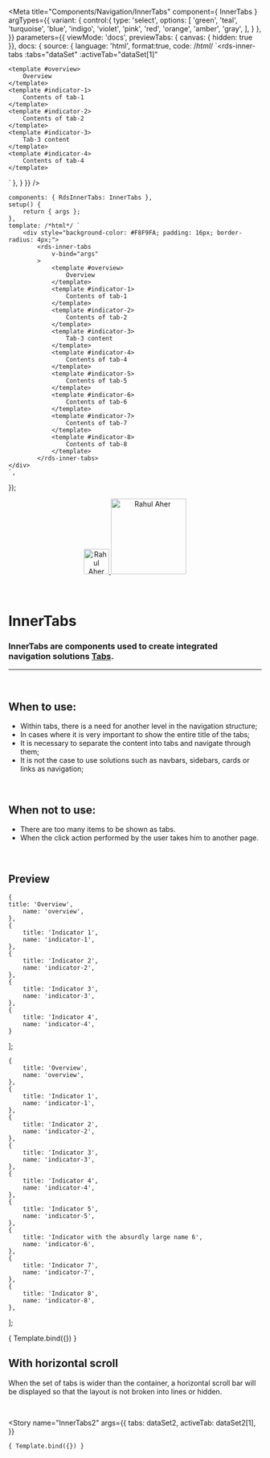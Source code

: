 
<Meta
	title="Components/Navigation/InnerTabs"
	component={ InnerTabs }
	argTypes={{
		variant: {
			control:{
				type: 'select',
				options: [
					'green',
					'teal',
					'turquoise',
					'blue',
					'indigo',
					'violet',
					'pink',
					'red',
					'orange',
					'amber',
					'gray',
				],
			}
		},
	}}
	parameters={{
		viewMode: 'docs',
		previewTabs: { canvas: { hidden: true }},
		docs: {
			source: {
				language: 'html',
				format:true,
				code: /*html*/ 
`<rds-inner-tabs
	:tabs="dataSet"
	:activeTab="dataSet[1]"
>
	<template #overview>
		Overview
	</template>
	<template #indicator-1>
		Contents of tab-1
	</template>
	<template #indicator-2>
		Contents of tab-2
	</template>
	<template #indicator-3>
		Tab-3 content
	</template>
	<template #indicator-4>
		Contents of tab-4
	</template>
</rds-inner-tabs>`
			},
		}
	}}
/>

	components: { RdsInnerTabs: InnerTabs },
	setup() {
		return { args };
	},
	template: /*html*/ `
		<div style="background-color: #F8F9FA; padding: 16px; border-radius: 4px;">
			<rds-inner-tabs
				v-bind="args"
			>
				<template #overview>
					Overview
				</template>
				<template #indicator-1>
					Contents of tab-1
				</template>
				<template #indicator-2>
					Contents of tab-2
				</template>
				<template #indicator-3>
					Tab-3 content
				</template>
				<template #indicator-4>
					Contents of tab-4
				</template>
				<template #indicator-5>
					Contents of tab-5
				</template>
				<template #indicator-6>
					Contents of tab-6
				</template>
				<template #indicator-7>
					Contents of tab-7
				</template>
				<template #indicator-8>
					Contents of tab-8
				</template>
			</rds-inner-tabs>
	</div>
	`,
});

<div align="center" style={{display: 'flex'}}>
    <a href="https://rahulaher.netlify.app">
        <img src="../../../img/logo/glyph-black-colored.svg" alt="Rahul Aher logo" width="50" />
        <img src="../../../img/logo/word-black-colored.svg" alt="Rahul Aher" width="150" />
    </a>
</div>

<br />
<br />

# InnerTabs

### InnerTabs are components used to create integrated navigation solutions <a href="https://rds-design-system.netlify.app/?path=/docs/componentes-navega%C3%A7%C3%A3o-tabs--tabs ">Tabs</a>.
---
<br />

## When to use:
- Within tabs, there is a need for another level in the navigation structure;
- In cases where it is very important to show the entire title of the tabs;
- It is necessary to separate the content into tabs and navigate through them;
- It is not the case to use solutions such as navbars, sidebars, cards or links as navigation;

<br />

## When not to use:
- There are too many items to be shown as tabs.
- When the click action performed by the user takes him to another page.

<br />

## Preview

	{
	title: 'Overview',
		name: 'overview',
	},
	{
		title: 'Indicator 1',
		name: 'indicator-1',
	},
	{
		title: 'Indicator 2',
		name: 'indicator-2',
	},
	{
		title: 'Indicator 3',
		name: 'indicator-3',
	},
	{
		title: 'Indicator 4',
		name: 'indicator-4',
	}
];

	{
		title: 'Overview',
		name: 'overview',
	},
	{
		title: 'Indicator 1',
		name: 'indicator-1',
	},
	{
		title: 'Indicator 2',
		name: 'indicator-2',
	},
	{
		title: 'Indicator 3',
		name: 'indicator-3',
	},
	{
		title: 'Indicator 4',
		name: 'indicator-4',
	},
	{
		title: 'Indicator 5',
		name: 'indicator-5',
	},
	{
		title: 'Indicator with the absurdly large name 6',
		name: 'indicator-6',
	},
	{
		title: 'Indicator 7',
		name: 'indicator-7',
	},
	{
		title: 'Indicator 8',
		name: 'indicator-8',
	},
];

<Canvas>
	<Story
		name="InnerTabs"
		args={{
			tabs: dataSet,
			activeTab: dataSet[1],
		}}
	>
		{ Template.bind({}) }
	</Story>
</Canvas>

<ArgsTable story="InnerTabs" />

## __With horizontal scroll__

When the set of tabs is wider than the container, a horizontal scroll bar will be displayed so that the layout is not broken into lines or hidden.

<br />

<Story
	name="InnerTabs2"
	args={{
		tabs: dataSet2,
		activeTab: dataSet2[1],
	}}
>
	{ Template.bind({}) }
</Story>
